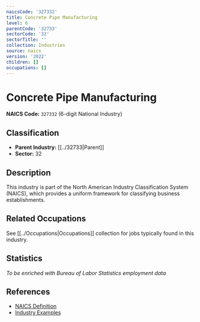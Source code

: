 ```yaml
---
naicsCode: '327332'
title: Concrete Pipe Manufacturing
level: 6
parentCode: '32733'
sectorCode: '32'
sectorTitle: ''
collection: Industries
source: naics
version: '2022'
children: []
occupations: []
---
```

# Concrete Pipe Manufacturing

**NAICS Code:** `327332` (6-digit National Industry)

## Classification

- **Parent Industry:** [[../32733|Parent]]
- **Sector:** 32

## Description

This industry is part of the North American Industry Classification System (NAICS), which provides a uniform framework for classifying business establishments.

## Related Occupations

See [[../Occupations|Occupations]] collection for jobs typically found in this industry.

## Statistics

*To be enriched with Bureau of Labor Statistics employment data*

## References

- [NAICS Definition](https://www.census.gov/naics/)
- [Industry Examples](https://www.census.gov/naics/2022NAICS/)
